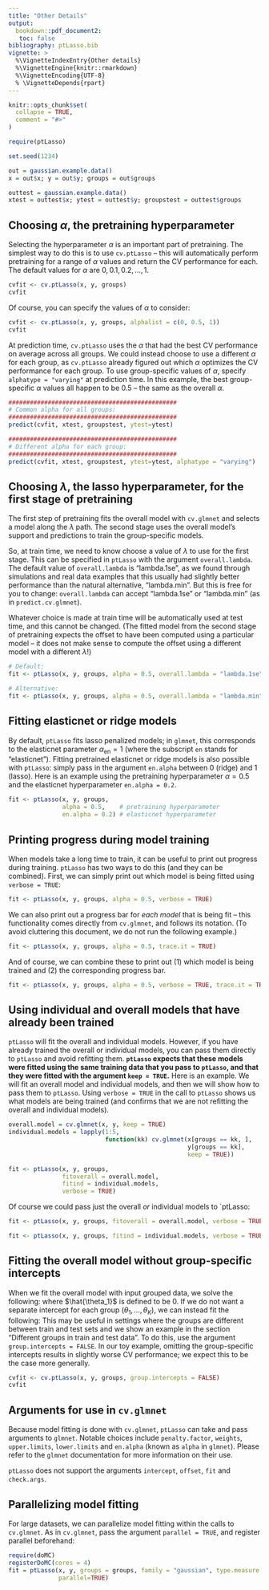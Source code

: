 ```yaml
---
title: "Other Details"
output: 
  bookdown::pdf_document2:
   toc: false
bibliography: ptLasso.bib
vignette: >
  %\VignetteIndexEntry{Other details}
  %\VignetteEngine{knitr::rmarkdown}
  %\VignetteEncoding{UTF-8}
  % \VignetteDepends{rpart}
---
```


```r
knitr::opts_chunk$set(
  collapse = TRUE,
  comment = "#>"
)
```

```r
require(ptLasso)

set.seed(1234)

out = gaussian.example.data()
x = out$x; y = out$y; groups = out$groups

outtest = gaussian.example.data()
xtest = outtest$x; ytest = outtest$y; groupstest = outtest$groups
```

## Choosing $\alpha$, the pretraining hyperparameter
Selecting the hyperparameter $\alpha$ is an important part of pretraining. The simplest way to do this is to use `cv.ptLasso` -- this will automatically perform pretraining for a range of $\alpha$ values and return the CV performance for each. The default values for $\alpha$  are $0, 0.1, 0.2, \dots, 1$. 

```r
cvfit <- cv.ptLasso(x, y, groups)
cvfit
```

Of course, you can specify the values of $\alpha$ to consider:
```r
cvfit <- cv.ptLasso(x, y, groups, alphalist = c(0, 0.5, 1))
cvfit
```

At prediction time, `cv.ptLasso` uses the $\alpha$ that had the best CV performance on average across all groups. We could instead choose to use a different $\alpha$ for each group, as `cv.ptLasso` already figured out which $\alpha$ optimizes the CV performance for each group. To use group-specific values of $\alpha$, specify `alphatype = "varying"` at prediction time. In this example, the best group-specific $\alpha$ values all happen to be $0.5$ -- the same as the overall $\alpha$.
```r
###############################################
# Common alpha for all groups:
###############################################
predict(cvfit, xtest, groupstest, ytest=ytest)

###############################################
# Different alpha for each group:
###############################################
predict(cvfit, xtest, groupstest, ytest=ytest, alphatype = "varying")
```

## Choosing $\lambda$, the lasso hyperparameter, for the first stage of pretraining
The first step of pretraining fits the overall model with `cv.glmnet` and selects a model along the $\lambda$ path. The second stage uses the overall model's support and predictions to train the group-specific models.

So, at train time, we need to know choose a value of $\lambda$ to use for the first stage. This can be specified in `ptLasso` with the argument `overall.lambda`. The default value of `overall.lambda` is "lambda.1se", as we found through simulations and real data examples that this usually had slightly better performance than the natural alternative, "lambda.min". But this is free for you to change: `overall.lambda` can accept "lambda.1se" or "lambda.min" (as in `predict.cv.glmnet`). 

Whatever choice is made at train time will be automatically used at test time, and this cannot be changed. (The fitted model from the second stage of pretraining expects the offset to have been computed using a particular model -- it does not make sense to compute the offset using a different model with a different $\lambda$!)
```r
# Default:
fit <- ptLasso(x, y, groups, alpha = 0.5, overall.lambda = "lambda.1se")

# Alternative:
fit <- ptLasso(x, y, groups, alpha = 0.5, overall.lambda = "lambda.min")
```

## Fitting elasticnet or ridge models
By default, `ptLasso` fits lasso penalized models; in `glmnet`, this corresponds to the elasticnet parameter $\alpha_\text{en} = 1$ (where the subscript `en` stands for "elasticnet"). Fitting pretrained elasticnet or ridge models is also possible with `ptLasso`: simply pass in the argument `en.alpha` between $0$ (ridge) and $1$ (lasso). Here is an example using the pretraining hyperparameter $\alpha = 0.5$ and the elasticnet hyperparameter `en.alpha = 0.2`.
```r
fit <- ptLasso(x, y, groups, 
               alpha = 0.5,    # pretraining hyperparameter
               en.alpha = 0.2) # elasticnet hyperparameter
```

## Printing progress during model training 
When models take a long time to train, it can be useful to print out progress during training. `ptLasso` has two ways to do this (and they can be combined). First, we can simply print out which model is being fitted using `verbose = TRUE`:
```r
fit <- ptLasso(x, y, groups, alpha = 0.5, verbose = TRUE)
```

We can also print out a progress bar for _each model_ that is being fit -- this functionality comes directly from `cv.glmnet`, and follows its notation. (To avoid cluttering this document, we do not run the following example.)
```r
fit <- ptLasso(x, y, groups, alpha = 0.5, trace.it = TRUE)
```

And of course, we can combine these to print out (1) which model is being trained and (2) the corresponding progress bar.
```r
fit <- ptLasso(x, y, groups, alpha = 0.5, verbose = TRUE, trace.it = TRUE)
```

## Using individual and overall models that have already been trained
`ptLasso` will fit the overall and individual models. However, if you have already trained the overall or individual models, you can pass them directly to `ptLasso` and avoid refitting them. **`ptLasso` expects that these models were fitted using the same training data that you pass to `ptLasso`, and that they were fitted with the argument `keep = TRUE`.** Here is an example. We will fit an overall model and individual models, and then we will show how to pass them to `ptLasso`. Using `verbose = TRUE` in the call to `ptLasso` shows us what models are being trained (and confirms that we are not refitting the overall and individual models). 
```r
overall.model = cv.glmnet(x, y, keep = TRUE)
individual.models = lapply(1:5, 
                           function(kk) cv.glmnet(x[groups == kk, ], 
                                                  y[groups == kk], 
                                                  keep = TRUE))

fit <- ptLasso(x, y, groups, 
               fitoverall = overall.model,
               fitind = individual.models,
               verbose = TRUE)
```


Of course we could pass just the overall *or* individual models to `ptLasso:
```r
fit <- ptLasso(x, y, groups, fitoverall = overall.model, verbose = TRUE)
```

```r
fit <- ptLasso(x, y, groups, fitind = individual.models, verbose = TRUE)
```

## Fitting the overall model without group-specific intercepts
When we fit the overall model with input grouped data, we solve the following:
\begin{equation}
 	\hat{\mu_0}, \hat{\theta_2}, \dots, \hat{\theta_K}, \hat{\beta_0} = \arg \min_{\mu, \theta_2, \dots, \theta_k, \beta} \frac{1}{2} \sum_{k=1}^K \| y_k - \left(\mu \mathbf{1} + \theta_k \mathbf{1} + X_k \beta\right) \|_2^2 + \lambda ||\beta||_1,
\end{equation}
where $\hat{\theta_1}$ is defined to be $0$. If we do not want a separate intercept for each group ($\theta_1, \dots, \theta_K$), we can instead fit the following:
\begin{equation}
 	\hat{\mu_0}, \hat{\beta_0} = \arg \min_{\mu, \beta} \frac{1}{2} \sum_{k=1}^K \| y_k - \left(\mu \mathbf{1} + X_k \beta\right) \|_2^2 + \lambda ||\beta||_1.
\end{equation}
This may be useful in settings where the groups are different between train and test sets and we show an example in the section "Different groups in train and test data". To do this, use the argument `group.intercepts = FALSE`. In our toy example, omitting the group-specific intercepts results in slightly worse CV performance; we expect this to be the case more generally.

```r
cvfit <- cv.ptLasso(x, y, groups, group.intercepts = FALSE)
cvfit
```

## Arguments for use in `cv.glmnet`
Because model fitting is done with `cv.glmnet`, `ptLasso` can take and pass arguments to `glmnet`. Notable choices include `penalty.factor`, `weights`, `upper.limits`, `lower.limits` and `en.alpha` (known as `alpha` in `glmnet`). Please refer to the `glmnet` documentation for more information on their use.

`ptLasso` does not support the arguments `intercept`, `offset`, `fit` and `check.args`.

## Parallelizing model fitting
For large datasets, we can parallelize model fitting within the calls to `cv.glmnet`. As in `cv.glmnet`, pass the argument `parallel = TRUE`, and register parallel beforehand:

```r
require(doMC)
registerDoMC(cores = 4)
fit = ptLasso(x, y, groups = groups, family = "gaussian", type.measure = "mse", 
              parallel=TRUE)
```
